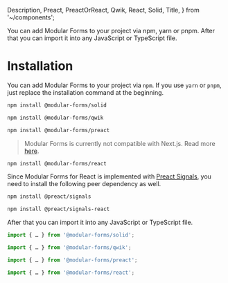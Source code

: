   Description,
  Preact,
  PreactOrReact,
  Qwik,
  React,
  Solid,
  Title,
} from '~/components';

<Title>Installation</Title>
<Description>
  You can add Modular Forms to your project via npm, yarn or pnpm. After that
  you can import it into any JavaScript or TypeScript file.
</Description>

# Installation

You can add Modular Forms to your project via `npm`. If you use `yarn` or `pnpm`, just replace the installation command at the beginning.

<Solid block>

```bash
npm install @modular-forms/solid
```

</Solid>

<Qwik block>

```bash
npm install @modular-forms/qwik
```

</Qwik>

<Preact block>

```bash
npm install @modular-forms/preact
```

</Preact>

<React block>

> Modular Forms is currently not compatible with Next.js. Read more <a href="https://github.com/fabian-hiller/modular-forms/issues/104" target="_blank" rel="noreferrer">here</a>.

```bash
npm install @modular-forms/react
```

</React>

<PreactOrReact block>

Since Modular Forms<React> for React</React> is implemented with <a href="https://preactjs.com/guide/v10/signals" target="_blank" rel="noreferrer">Preact Signals</a>, you need to install the following peer dependency as well.

</PreactOrReact>

<Preact block>

```bash
npm install @preact/signals
```

</Preact>

<React block>

```bash
npm install @preact/signals-react
```

</React>

After that you can import it into any JavaScript or TypeScript file.

<Solid block>

```ts
import { … } from '@modular-forms/solid';
```

</Solid>

<Qwik block>

```ts
import { … } from '@modular-forms/qwik';
```

</Qwik>

<Preact block>

```ts
import { … } from '@modular-forms/preact';
```

</Preact>

<React block>

```ts
import { … } from '@modular-forms/react';
```

</React>
